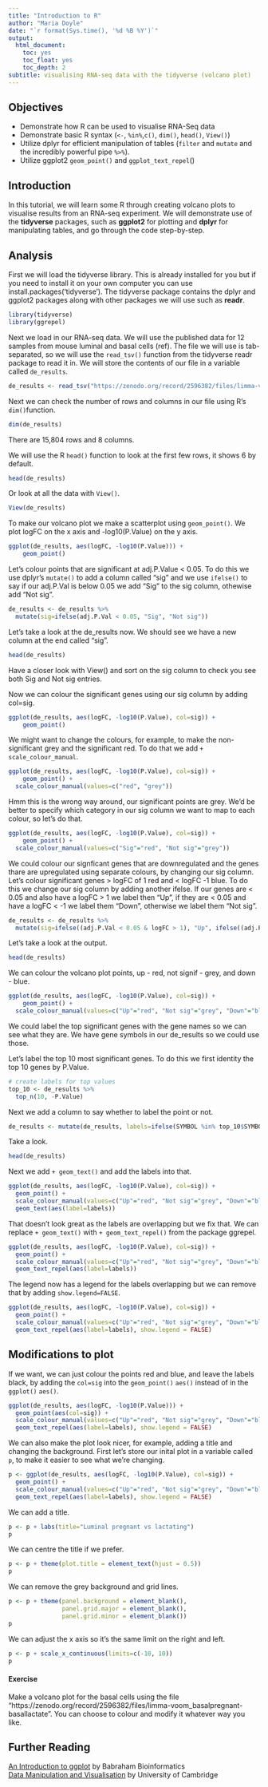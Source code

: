 ```yaml
---
title: "Introduction to R"
author: "Maria Doyle"
date: "`r format(Sys.time(), '%d %B %Y')`"
output: 
  html_document:
    toc: yes
    toc_float: yes
    toc_depth: 2
subtitle: visualising RNA-seq data with the tidyverse (volcano plot)
---
```


## Objectives

* Demonstrate how R can be used to visualise RNA-Seq data
* Demonstrate basic R syntax (`<-`, `%in%`,` c()`, `dim()`, `head()`, `View()`)
* Utilize dplyr for efficient manipulation of tables (`filter` and `mutate` and the incredibly powerful pipe `%>%`).
* Utilize ggplot2 `geom_point()` and `ggplot_text_repel`()

## Introduction

In this tutorial, we will learn some R through creating volcano plots to visualise results from an RNA-seq experiment. We will demonstrate use of the **tidyverse** packages, such as **ggplot2** for plotting and **dplyr** for manipulating tables, and go through the code step-by-step.

## Analysis

First we will load the tidyverse library. This is already installed for you but if you need to install it on your own computer you can use install.packages('tidyverse'). The tidyverse package contains the dplyr and ggplot2 packages along with other packages we will use such as **readr**. 

```r
library(tidyverse)
library(ggrepel)
```

Next we load in our RNA-seq data. We will use the published data for 12 samples from mouse luminal and basal cells (ref). The file we will use is tab-separated, so we will use the `read_tsv()` function from the tidyverse readr package to read it in. We will store the contents of our file in a variable called `de_results`.

```r
de_results <- read_tsv("https://zenodo.org/record/2596382/files/limma-voom_luminalpregnant-luminallactate")
```

Next we can check the number of rows and columns in our file using R's `dim()`function.

```r
dim(de_results)
```

There are 15,804 rows and 8 columns. 

We will use the R `head()` function  to look at the first few rows, it shows 6 by default.
```r
head(de_results)
```

Or look at all the data with `View()`.

```r
View(de_results)
```

To make our volcano plot we make a scatterplot using `geom_point()`. We plot logFC on the x axis and -log10(P.Value) on the y axis.

```r
ggplot(de_results, aes(logFC, -log10(P.Value))) +
    geom_point()
```

Let's colour points that are significant at adj.P.Value < 0.05. To do this we use dplyr's `mutate()` to add a column called "sig" and we use `ifelse()` to say if our adj.P.Val is below 0.05 we add "Sig" to the sig column, othewise add "Not sig". 

```r
de_results <- de_results %>%  
  mutate(sig=ifelse(adj.P.Val < 0.05, "Sig", "Not sig"))
```

Let's take a look at the de_results now. We should see we have a new column at the end called "sig".

```r
head(de_results)
```

Have a closer look with View() and sort on the sig column to check you see both Sig and Not sig entries.

Now we can colour the significant genes using our sig column by adding col=sig.

```r
ggplot(de_results, aes(logFC, -log10(P.Value), col=sig)) +
    geom_point()
```

We might want to change the colours, for example, to make the non-significant grey and the significant red. To do that we add `+ scale_colour_manual`.

```r
ggplot(de_results, aes(logFC, -log10(P.Value), col=sig)) +
    geom_point() +
  scale_colour_manual(values=c("red", "grey"))
```

Hmm this is the wrong way around, our significant points are grey. We'd be better to specify which category in our sig column we want to map to each colour, so let's do that.

```r
ggplot(de_results, aes(logFC, -log10(P.Value), col=sig)) +
    geom_point() +
  scale_colour_manual(values=c("Sig"="red", "Not sig"="grey"))
```

We could colour our signficant genes that are downregulated and the genes thare are upregulated using separate colours, by changing our sig column. 
Let's colour significant genes > logFC of 1 red and < logFC -1 blue. To do this we change our sig column by adding another ifelse. If our genes are < 0.05 and also have a logFC > 1 we label then "Up", if they are < 0.05 and have a logFC < -1 we label them "Down", otherwise we label them "Not sig".

```r
de_results <- de_results %>%  
  mutate(sig=ifelse((adj.P.Val < 0.05 & logFC > 1), "Up", ifelse((adj.P.Val < 0.05 & logFC < -1), "Down", "Not sig")))
```

Let's take a look at the output.

```r
head(de_results)
```

We can colour the volcano plot points, up - red, not signif - grey, and down - blue.

```r
ggplot(de_results, aes(logFC, -log10(P.Value), col=sig)) +
    geom_point() +
  scale_colour_manual(values=c("Up"="red", "Not sig"="grey", "Down"="blue"))
```

We could label the top significant genes with the gene names so we can see what they are. We have gene symbols in our de_results so we could use those. 

Let's label the top 10 most significant genes. To do this we first identity the top 10 genes by P.Value.

```r
# create labels for top values
top_10 <- de_results %>%
  top_n(10, -P.Value)
```

Next we add a column to say whether to label the point or not.

```r
de_results <- mutate(de_results, labels=ifelse(SYMBOL %in% top_10$SYMBOL, SYMBOL, ""))
```

Take a look.

```r
head(de_results)
```

Next we add `+ geom_text()` and add the labels into that.

```r
ggplot(de_results, aes(logFC, -log10(P.Value), col=sig)) +
  geom_point() +
  scale_colour_manual(values=c("Up"="red", "Not sig"="grey", "Down"="blue")) +
  geom_text(aes(label=labels))
```

That doesn't look great as the labels are overlapping but we fix that. We can replace `+ geom_text()` with `+ geom_text_repel()` from the package ggrepel.

```r
ggplot(de_results, aes(logFC, -log10(P.Value), col=sig)) +
  geom_point() +
  scale_colour_manual(values=c("Up"="red", "Not sig"="grey", "Down"="blue")) +
  geom_text_repel(aes(label=labels))
```

The legend now has a legend for the labels overlapping but we can remove that by adding `show.legend=FALSE`.

```r
ggplot(de_results, aes(logFC, -log10(P.Value), col=sig)) +
  geom_point() +
  scale_colour_manual(values=c("Up"="red", "Not sig"="grey", "Down"="blue")) +
  geom_text_repel(aes(label=labels), show.legend = FALSE)
```

## Modifications to plot

If we want, we can just colour the points red and blue, and leave the labels black, by adding the `col=sig` into the `geom_point()` `aes()` instead of in the `ggplot()` `aes()`.

```r
ggplot(de_results, aes(logFC, -log10(P.Value))) +
  geom_point(aes(col=sig)) +
  scale_colour_manual(values=c("Up"="red", "Not sig"="grey", "Down"="blue")) +
  geom_text_repel(aes(label=labels), show.legend = FALSE)
```

We can also make the plot look nicer, for example, adding a title and changing the background. First let's store our inital plot in a variable called `p`, to make it easier to see what we're changing.

```r
p <- ggplot(de_results, aes(logFC, -log10(P.Value), col=sig)) +
  geom_point() +
  scale_colour_manual(values=c("Up"="red", "Not sig"="grey", "Down"="blue")) +
  geom_text_repel(aes(label=labels), show.legend = FALSE)
```

We can add a title.

```r
p <- p + labs(title="Luminal pregnant vs lactating")
p
```

We can centre the title if we prefer.

```r
p <- p + theme(plot.title = element_text(hjust = 0.5))
p
```

We can remove the grey background and grid lines.

```r
p <- p + theme(panel.background = element_blank(), 
               panel.grid.major = element_blank(), 
               panel.grid.minor = element_blank())
p
```

We can adjust the x axis so it's the same limit on the right and left.

```r
p <- p + scale_x_continuous(limits=c(-10, 10))
p
```


#### Exercise

Make a volcano plot for the basal cells using the file "https://zenodo.org/record/2596382/files/limma-voom_basalpregnant-basallactate". You can choose to colour and modify it whatever way you like.

## Further Reading
[An Introduction to ggplot](https://www.bioinformatics.babraham.ac.uk/training.html#ggplot) by Babraham Bioinformatics  
[Data Manipulation and Visualisation](http://bioinformatics-core-shared-training.github.io/r-intermediate/) by University of Cambridge 